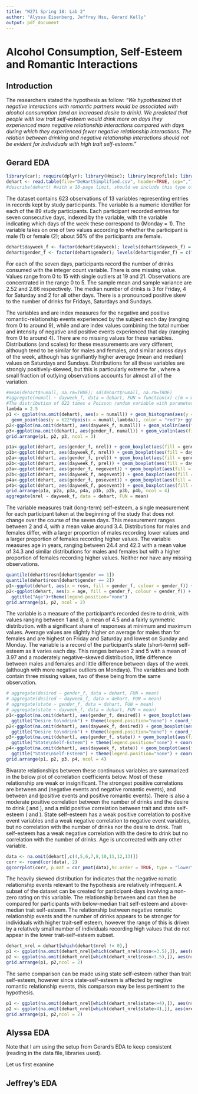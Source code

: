 ```yaml
---
title: "W271 Spring 18: Lab 2"
author: "Alyssa Eisenberg, Jeffrey Hsu, Gerard Kelly"
output: pdf_document
---
```


# Alcohol Consumption, Self-Esteem and Romantic Interactions

## Introduction 
The researchers stated the hypothesis as follow: *"We hypothesized that negative interactions with romantic partners would be associated with alcohol consumption (and an increased desire to drink). We predicted that people with low trait self-esteem would drink more on days they experienced more negative relationship interactions compared with days during which they experienced fewer negative relationship interactions. The relation between drinking and negative relationship interactions should not be evident for individuals with high trait self-esteem."*  

## Gerard EDA
```r
library(car); require(dplyr); library(Hmisc); library(mcprofile); library(ggplot2); library(gridExtra); library(reshape2); library(GGally); library(ggcorrplot)
dehart <- read.table(file="DeHartSimplified.csv", header=TRUE, sep=",")
#describe(dehart) #with a 10-page limit, should we include this type of output?
```
The dataset contains 623 observations of 13 variables representing entries in records kept by study participants. The variable \textbf{id} is a numeric identifier for each of the 89 study participants. Each participant recorded entries for seven consecutive days, indexed by the \textbf{studyday} variable, with the \textbf{dayweek} variable indicating which days of the week these correspond to (Monday = 1). The variable \textbf{gender} takes on one of two values according to whether the participant is male (1) or female (2); about 56\% of the participants are female.  
<!-- assume that the studyday variable is not important, but that the dayweek variable should be controlled for. 
This would be a categorical variable so convert to factor.
(Would be nice to look at WEEKLY consumption but the hypothesis specifically says "days")-->
```r
dehart$dayweek_f <- factor(dehart$dayweek); levels(dehart$dayweek_f) = c("mon","tue","wed","thu","fri","sat","sun")
dehart$gender_f <- factor(dehart$gender); levels(dehart$gender_f) = c("male","female")
```
For each of the seven days, participants record the number of drinks consumed with the integer \textbf{numall} count variable. There is one missing value. Values range from 0 to 15 with single outliers at 19 and 21. Observations are concentrated in the range 0 to 5. The sample mean and sample variance are 2.52 and 2.66 respectively. The median number of drinks is 3 for Friday, 4 for Saturday and 2 for all other days. There is a pronounced positive skew to the number of drinks for Fridays, Saturdays and Sundays. 

The variables \textbf{nrel} and \textbf{prel} are index measures for the negative and positive romantic-relationship events experienced by the subject each day (ranging from 0 to around 9), while \textbf{negevent} and \textbf{posevent} are index values combining the total number and intensity of negative and positive events experienced that day (ranging from 0 to around 4). There are no missing values for these variables. Distributions (and scales) for these measurements are very different, although tend to be similar for males and females, and similar across days of the week, although \textbf{prel} has signifiantly higher average (mean and median) values on Saturdays and Sundays. Distributions for all these variables are strongly positively-skewed, but this is particularly extreme for \textbf{nrel}, where a small fraction of outlying observations accounts for almost all of the variation. 
```r
#mean(dehart$numall, na.rm=TRUE); sd(dehart$numall, na.rm=TRUE)
#aggregate(numall ~ dayweek_f, data = dehart, FUN = function(x) c(m = mean(x), n = median(x)))
#The distribution of 622 times a Poisson random variable with parameter lambda is overlaid on the histogram with red dots
lambda = 2.5
p1 <- ggplot(na.omit(dehart), aes(x = numall)) + geom_histogram(aes(y = ..count..), binwidth = 1, fill="#0072B2") + 
  geom_point(aes(y = 622*dpois(x = numall,lambda)), color = "red")+ ggtitle("Number of drinks\ndistribution\n(cf Poisson)")
p2<-ggplot(na.omit(dehart), aes(dayweek_f, numall)) + geom_violin(aes(fill = dayweek_f)) + ggtitle("Number of drinks by\nday of week") + theme(legend.position="none") + coord_flip()
p3<-ggplot(na.omit(dehart), aes(gender_f, numall)) + geom_violin(aes(fill = gender_f)) + ggtitle("Number of drinks by\ngender") + theme(legend.position="none") + coord_flip()
grid.arrange(p1, p2, p3, ncol = 3)
```
<!--Density plot
p2b <- ggplot(na.omit(dehart), aes(x = numall, fill = dayweek_f, colour = dayweek_f)) + geom_density(alpha=0.2)+
  ggtitle("Number of drinks by\nday of week")+theme(plot.title = element_text(lineheight=1, face="bold"),
                                                   legend.position=c(.7,.7))-->
<!--are negevent and posevent excluding romatic relationship events or do these overlap??-->
```r
p1a<-ggplot(dehart, aes(gender_f, nrel)) + geom_boxplot(aes(fill = gender_f)) + labs(x = "", y = "") + ggtitle("Negative\nRomantic\nEvents") + theme(legend.position="none") +coord_flip()
p1b<-ggplot(dehart, aes(dayweek_f, nrel)) + geom_boxplot(aes(fill = dayweek_f)) + labs(x = "") + ggtitle("") + theme(legend.position="none") +coord_flip()
p2a<-ggplot(dehart, aes(gender_f, prel)) + geom_boxplot(aes(fill = gender_f)) + labs(x = "", y = "") + ggtitle("Positive\nRomantic\nEvents") + theme(legend.position="none") +coord_flip()
p2b<-ggplot(dehart, aes(dayweek_f, prel)) + geom_boxplot(aes(fill = dayweek_f)) + labs(x = "") + ggtitle("") + theme(legend.position="none") +coord_flip()
p3a<-ggplot(dehart, aes(gender_f, negevent)) + geom_boxplot(aes(fill = gender_f)) + labs(x = "", y = "") +  ggtitle("Negative\nEvents") + theme(legend.position="none") +coord_flip()
p3b<-ggplot(dehart, aes(dayweek_f, negevent)) + geom_boxplot(aes(fill = dayweek_f)) + labs(x = "") + ggtitle("") + theme(legend.position="none") +coord_flip()
p4a<-ggplot(dehart, aes(gender_f, posevent)) + geom_boxplot(aes(fill = gender_f)) + labs(x = "", y = "") +  ggtitle("Positive\nEvents") + theme(legend.position="none") +coord_flip()
p4b<-ggplot(dehart, aes(dayweek_f, posevent)) + geom_boxplot(aes(fill = dayweek_f)) + labs(x = "") + ggtitle("") + theme(legend.position="none") +coord_flip()
grid.arrange(p1a, p2a, p3a, p4a, p1b, p2b, p3b, p4b, ncol = 4) 
aggregate(nrel ~ dayweek_f, data = dehart, FUN = mean)
```
<!-- ```{r} -->
<!-- #nrel is a key variable of interest for the hypothesis -->
<!-- #taking the log of nrel makes it easier to see differences between gender and weekdays -->
<!-- # the differences are not significant -->
<!-- p1a<-ggplot(dehart, aes(gender_f, log(nrel))) + geom_boxplot(aes(fill = gender_f)) + #geom_jitter() + -->
<!--  ggtitle("Negative\nRomantic\nEvents") + theme(legend.position="none") -->
<!-- p1b<-ggplot(dehart, aes(dayweek_f, log(nrel))) + geom_boxplot(aes(fill = dayweek_f)) + #geom_jitter() + -->
<!--  ggtitle("Negative\nRomantic\nEvents") + theme(legend.position="none") -->
<!-- grid.arrange(p1a, p1b, ncol = 2) -->
<!-- ``` -->
The \textbf{rosn} variable measures trait (long-term) self-esteem, a single measurement for each participant taken at the beginning of the study that does not change over the course of the seven days. This measurement ranges between 2 and 4, with a mean value around 3.4. Distributions for males and females differ, with a larger proportion of males recording lower values and a larger proportion of females recording higher values. The \textbf{age} variable measures age in years, ranging between 24.4 and 42.3 with a mean value of 34.3 and similar distributions for males and females but with a higher proportion of females recording higher values. Neither \textbf{rosn} nor \textbf{age} have any missing observations. 
```r
quantile(dehart$rosn[dehart$gender == 1])
quantile(dehart$rosn[dehart$gender == 2])
p1<-ggplot(dehart, aes(x = rosn, fill = gender_f, colour = gender_f)) + geom_density(alpha=0.2)+ ggtitle("Trait self-esteem")+ theme(legend.position=c(.2,.85)) 
p2<-ggplot(dehart, aes(x = age, fill = gender_f, colour = gender_f)) + geom_density(alpha=0.2)+
  ggtitle("Age")+theme(legend.position="none") 
grid.arrange(p1, p2, ncol = 2) 
```
The \textbf{desired} variable is a measure of the participant's recorded desire to drink, with values ranging between 1 and 8, a mean of 4.5 and a fairly symmetric distribution. with a significant share of responses at minimum and maximum values. Average values are slightly higher on average for males than for females and are highest on Friday and Saturday and lowest on Sunday and Monday. The \textbf{state} variable is a record of the participant's state (short-term) self-esteem as it varies each day. This ranges between 2 and 5 with a mean of 3.97 and a moderately negative-skewed distribution, little difference between males and females and little difference between days of the week (although with more negative outliers on Mondays). The variables \textbf{desired} and \textbf{state} both contain three missing values, two of these being from the same observation. 

```r
# aggregate(desired ~ gender_f, data = dehart, FUN = mean)
# aggregate(desired ~ dayweek_f, data = dehart, FUN = mean)
# aggregate(state ~ gender_f, data = dehart, FUN = mean)
# aggregate(state ~ dayweek_f, data = dehart, FUN = mean)
p1<-ggplot(na.omit(dehart), aes(gender_f, desired)) + geom_boxplot(aes(fill = gender_f)) + labs(x = "") +
  ggtitle("Desire to\ndrink") + theme(legend.position="none") + coord_flip()
p2<-ggplot(na.omit(dehart), aes(dayweek_f, desired)) + geom_boxplot(aes(fill = dayweek_f)) + labs(x = "") +
  ggtitle("Desire to\ndrink") + theme(legend.position="none") + coord_flip()
p3<-ggplot(na.omit(dehart), aes(gender_f, state)) + geom_boxplot(aes(fill = gender_f)) + labs(x = "") +
  ggtitle("State\nSelf-Esteem") + theme(legend.position="none") + coord_flip()
p4<-ggplot(na.omit(dehart), aes(dayweek_f, state)) + geom_boxplot(aes(fill = dayweek_f)) + labs(x = "") +
  ggtitle("State\nSelf-Esteem") + theme(legend.position="none") + coord_flip()
grid.arrange(p1, p2, p3, p4, ncol = 4)
```

Bivarate relationships between these continuous variables are summarized in the below plot of correlation coefficients below.
Most of these relationship are weak or insignificant.
The strongest positive correlations are between \textbf{nrel} and \textbf{negevent} 
(negative events and negative romantic events), and between \textbf{prel} and \textbf{posevent} (positive events and positive romantic events).
There is also a moderate positive correlation between the number of drinks and the desire to drink (\textbf{numall} and \textbf{desired}), and a mild positive correlation between trait and state self-esteem (\textbf{rosn} and \textbf{state}). 
State self-esteem has a weak positive correlation to positive event variables and a weak negative correlation to negative event variables, but no correlation with the number of drinks nor the desire to drink. Trait self-esteem has a weak negative correlation with the desire to drink but no correlation with the number of drinks. Age is uncorreated with any other variable.
```r
data <- na.omit(dehart[,c(4,5,6,7,8,10,11,12,13)])
corr <- round(cor(data), 2)
ggcorrplot(corr, p.mat = cor_pmat(data),hc.order = TRUE, type = "lower", color = c("#FC4E07", "white", "#00AFBB"),outline.col = "white", lab = TRUE)
```

The heavily skewed distribution for \textbf{nrel} indicates that the negative romatic relationship events relevant to the hypothesis are relatively infrequent. A subset of the dataset can be created for participant-days involving a non-zero rating on this variable.
The relationship between \textbf{nrel} and \text{numall} can then be compared for participants with below-median trait self-esteem and above-median trait self-esteem. The relationship between negative romatic relationship events and the number of drinks appears to be stronger for individuals with higher trait-self esteem, however the range of this is driven by a relatively small number of individuals recording high \textbf{nrel} values that do not appear in the lower trait-self-esteem subset.
```r
dehart_nrel = dehart[which(dehart$nrel != 0),]
p1 <- ggplot(na.omit(dehart_nrel[which(dehart_nrel$rosn<=3.5),]), aes(nrel, numall)) + geom_jitter(aes(colour = rosn)) + geom_smooth(colour = "red",method="loess") + ggtitle("Negative romatic events and\nnumber of drinks;\nlow trait-self-esteem") 
p2 <- ggplot(na.omit(dehart_nrel[which(dehart_nrel$rosn>3.5),]), aes(nrel, numall)) + geom_jitter(aes(colour = rosn)) + geom_smooth(colour = "red",method="loess") + ggtitle("Negative romatic events and\nnumber of drinks;\nhigh trait-self-esteem") 
grid.arrange(p1, p2,ncol = 2)
```
The same comparison can be made using state self-esteem rather than trait self-esteem, however since state-self-esteem is affected by negtive romantic relationship events, this comparson may be less pertinent to the hypothesis.  

```r
p1 <- ggplot(na.omit(dehart_nrel[which(dehart_nrel$state<=4),]), aes(nrel, numall)) + geom_jitter(aes(colour = state)) + geom_smooth(colour = "red",method="loess") + ggtitle("Negative romatic events and\nnumber of drinks;\nlow state-self-esteem") 
p2 <- ggplot(na.omit(dehart_nrel[which(dehart_nrel$state>4),]), aes(nrel, numall)) + geom_jitter(aes(colour = state)) + geom_smooth(colour = "red",method="loess") + ggtitle("Negative romatic events and\nnumber of drinks;\nhigh state-self-esteem") 
grid.arrange(p1, p2,ncol = 2)
```



## Alyssa EDA

Note that I am using the setup from Gerard's EDA to keep consistent (reading in the data file, libraries used).

Let us first examine



## Jeffrey's EDA



